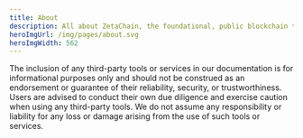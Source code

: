 ```yaml
---
title: About
description: All about ZetaChain, the foundational, public blockchain that enables omnichain, generic smart contracts and messaging between any blockchain.
heroImgUrl: /img/pages/about.svg
heroImgWidth: 562
---
```



<div className="flex flex-col gap-20 sm:gap-[120px]">
  <WhatIsZetaChain />
  <KeyFeatures />
  <TechnicalRoadmap />
  <RoadmapPillars />
  <CurrentPageNavigationSections />
</div>

The inclusion of any third-party tools or services in our documentation is for
informational purposes only and should not be construed as an endorsement or
guarantee of their reliability, security, or trustworthiness. Users are advised
to conduct their own due diligence and exercise caution when using any
third-party tools. We do not assume any responsibility or liability for any loss
or damage arising from the use of such tools or services.
